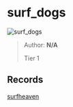 
# surf_dogs

![surf_dogs](https://raw.githubusercontent.com/Sayt123/SurfMapPics/Maps-and-bonuses/csgo/surf_dogs.jpg)

> Author: **N/A**
>
> Tier 1

## Records

[surfheaven](https://surfheaven.eu/map/surf_dogs)
